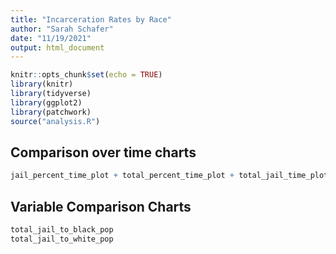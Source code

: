 ```yaml
---
title: "Incarceration Rates by Race"
author: "Sarah Schafer"
date: "11/19/2021"
output: html_document
---
```


```r
knitr::opts_chunk$set(echo = TRUE)
library(knitr)
library(tidyverse)
library(ggplot2)
library(patchwork)
source("analysis.R")
```

## Comparison over time charts
``` r
jail_percent_time_plot + total_percent_time_plot + total_jail_time_plot + total_time_plot
```

## Variable Comparison Charts
``` r
total_jail_to_black_pop
total_jail_to_white_pop
```